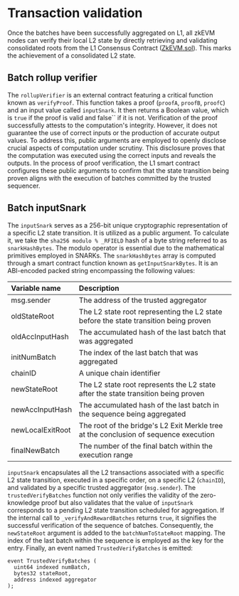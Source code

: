 # Transaction validation
Once the batches have been successfully aggregated on L1, all zkEVM nodes can verify their local L2 state by directly retrieving and validating consolidated roots from the L1 Consensus Contract ([ZkEVM.sol](https://github.com/okx/xlayer-contracts/blob/release/v0.3.0/contracts/v2/consensus/validium/PolygonValidiumEtrog.sol "ZkEVM.sol")). This marks the achievement of a consolidated L2 state.

## Batch rollup verifier
The `rollupVerifier` is an external contract featuring a critical function known as `verifyProof`. This function takes a proof (`proofA`, `proofB`, `proofC`) and an input value called `inputSnark`. It then returns a Boolean value, which is `true` if the proof is valid and false`` if it is not.
Verification of the proof successfully attests to the computation's integrity. However, it does not guarantee the use of correct inputs or the production of accurate output values. To address this, public arguments are employed to openly disclose crucial aspects of computation under scrutiny. This disclosure proves that the computation was executed using the correct inputs and reveals the outputs.
In the process of proof verification, the L1 smart contract configures these public arguments to confirm that the state transition being proven aligns with the execution of batches committed by the trusted sequencer.

## Batch inputSnark
The `inputSnark` serves as a 256-bit unique cryptographic representation of a specific L2 state transition. It is utilized as a public argument. To calculate it, we take the `sha256 modulo % _RFIELD` hash of a byte string referred to as `snarkHashBytes`. The modulo operator is essential due to the mathematical primitives employed in SNARKs.
The `snarkHashBytes` array is computed through a smart contract function known as `getInputSnarkBytes`. It is an ABI-encoded packed string encompassing the following values:

|**Variable name**|**Description**|
|:----|:----|
|msg.sender|The address of the trusted aggregator|
|oldStateRoot|The L2 state root representing the L2 state before the state transition being proven|
|oldAccInputHash|The accumulated hash of the last batch that was aggregated|
|initNumBatch|The index of the last batch that was aggregated|
|chainID|A unique chain identifier|
|newStateRoot|The L2 state root represents the L2 state after the state transition being proven|
|newAccInputHash|The accumulated hash of the last batch in the sequence being aggregated|
|newLocalExitRoot|The root of the bridge's L2 Exit Merkle tree at the conclusion of sequence execution|
|finalNewBatch|The number of the final batch within the execution range|

`inputSnark` encapsulates all the L2 transactions associated with a specific L2 state transition, executed in a specific order, on a specific L2 (`chainID`), and validated by a specific trusted aggregator (`msg.sender`).
The `trustedVerifyBatches` function not only verifies the validity of the zero-knowledge proof but also validates that the value of `inputSnark` corresponds to a pending L2 state transition scheduled for aggregation.
If the internal call to `_verifyAndRewardBatches` returns `true`, it signifies the successful verification of the sequence of batches. Consequently, the `newStateRoot` argument is added to the `batchNumToStateRoot` mapping. The index of the last batch within the sequence is employed as the key for the entry.
Finally, an event named `TrustedVerifyBatches` is emitted:
```solidity
event TrustedVerifyBatches (
  uint64 indexed numBatch,
  bytes32 stateRoot,
  address indexed aggregator
);
```